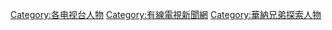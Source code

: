 [[Category:各电视台人物|Category:各电视台人物]]
[[Category:有線電視新聞網|Category:有線電視新聞網]]
[[Category:華納兄弟探索人物|Category:華納兄弟探索人物]]